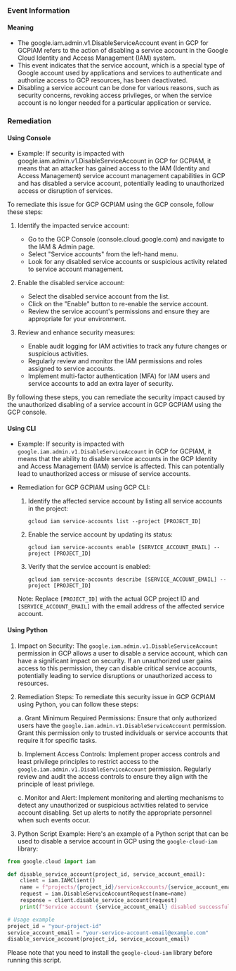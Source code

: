 
### Event Information

#### Meaning

- The google.iam.admin.v1.DisableServiceAccount event in GCP for GCPIAM refers to the action of disabling a service account in the Google Cloud Identity and Access Management (IAM) system.
- This event indicates that the service account, which is a special type of Google account used by applications and services to authenticate and authorize access to GCP resources, has been deactivated.
- Disabling a service account can be done for various reasons, such as security concerns, revoking access privileges, or when the service account is no longer needed for a particular application or service.

### Remediation

#### Using Console

- Example: If security is impacted with google.iam.admin.v1.DisableServiceAccount in GCP for GCPIAM, it means that an attacker has gained access to the IAM (Identity and Access Management) service account management capabilities in GCP and has disabled a service account, potentially leading to unauthorized access or disruption of services.

To remediate this issue for GCP GCPIAM using the GCP console, follow these steps:

1. Identify the impacted service account: 
   - Go to the GCP Console (console.cloud.google.com) and navigate to the IAM & Admin page.
   - Select "Service accounts" from the left-hand menu.
   - Look for any disabled service accounts or suspicious activity related to service account management.

2. Enable the disabled service account:
   - Select the disabled service account from the list.
   - Click on the "Enable" button to re-enable the service account.
   - Review the service account's permissions and ensure they are appropriate for your environment.

3. Review and enhance security measures:
   - Enable audit logging for IAM activities to track any future changes or suspicious activities.
   - Regularly review and monitor the IAM permissions and roles assigned to service accounts.
   - Implement multi-factor authentication (MFA) for IAM users and service accounts to add an extra layer of security.

By following these steps, you can remediate the security impact caused by the unauthorized disabling of a service account in GCP GCPIAM using the GCP console.

#### Using CLI

- Example: If security is impacted with `google.iam.admin.v1.DisableServiceAccount` in GCP for GCPIAM, it means that the ability to disable service accounts in the GCP Identity and Access Management (IAM) service is affected. This can potentially lead to unauthorized access or misuse of service accounts.

- Remediation for GCP GCPIAM using GCP CLI:
  1. Identify the affected service account by listing all service accounts in the project:
     ```
     gcloud iam service-accounts list --project [PROJECT_ID]
     ```

  2. Enable the service account by updating its status:
     ```
     gcloud iam service-accounts enable [SERVICE_ACCOUNT_EMAIL] --project [PROJECT_ID]
     ```

  3. Verify that the service account is enabled:
     ```
     gcloud iam service-accounts describe [SERVICE_ACCOUNT_EMAIL] --project [PROJECT_ID]
     ```

  Note: Replace `[PROJECT_ID]` with the actual GCP project ID and `[SERVICE_ACCOUNT_EMAIL]` with the email address of the affected service account.

#### Using Python

1. Impact on Security: The `google.iam.admin.v1.DisableServiceAccount` permission in GCP allows a user to disable a service account, which can have a significant impact on security. If an unauthorized user gains access to this permission, they can disable critical service accounts, potentially leading to service disruptions or unauthorized access to resources.

2. Remediation Steps: To remediate this security issue in GCP GCPIAM using Python, you can follow these steps:

   a. Grant Minimum Required Permissions: Ensure that only authorized users have the `google.iam.admin.v1.DisableServiceAccount` permission. Grant this permission only to trusted individuals or service accounts that require it for specific tasks.

   b. Implement Access Controls: Implement proper access controls and least privilege principles to restrict access to the `google.iam.admin.v1.DisableServiceAccount` permission. Regularly review and audit the access controls to ensure they align with the principle of least privilege.

   c. Monitor and Alert: Implement monitoring and alerting mechanisms to detect any unauthorized or suspicious activities related to service account disabling. Set up alerts to notify the appropriate personnel when such events occur.

3. Python Script Example: Here's an example of a Python script that can be used to disable a service account in GCP using the `google-cloud-iam` library:

```python
from google.cloud import iam

def disable_service_account(project_id, service_account_email):
    client = iam.IAMClient()
    name = f"projects/{project_id}/serviceAccounts/{service_account_email}"
    request = iam.DisableServiceAccountRequest(name=name)
    response = client.disable_service_account(request)
    print(f"Service account {service_account_email} disabled successfully.")

# Usage example
project_id = "your-project-id"
service_account_email = "your-service-account-email@example.com"
disable_service_account(project_id, service_account_email)
```

Please note that you need to install the `google-cloud-iam` library before running this script.

